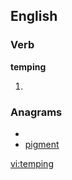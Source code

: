 ==English==
===Verb===
'''temping'''
# {{present participle of|[[temp]]}}

===Anagrams===
* {{alphagram|egimnpt}}
* [[pigment#English|pigment]]

[[vi:temping]]